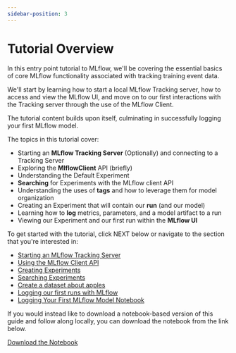 ```yaml
---
sidebar-position: 3
---
```


# Tutorial Overview

In this entry point tutorial to MLflow, we'll be covering the essential basics of core MLflow functionality associated
with tracking training event data.

We'll start by learning how to start a local MLflow Tracking server, how to access and view the MLflow UI, and move on to
our first interactions with the Tracking server through the use of the MLflow Client.

The tutorial content builds upon itself, culminating in successfully logging your first MLflow model.

The topics in this tutorial cover:

- Starting an **MLflow Tracking Server** (Optionally) and connecting to a Tracking Server
- Exploring the **MlflowClient** API (briefly)
- Understanding the Default Experiment
- **Searching** for Experiments with the MLflow client API
- Understanding the uses of **tags** and how to leverage them for model organization
- Creating an Experiment that will contain our **run** (and our model)
- Learning how to **log** metrics, parameters, and a model artifact to a run
- Viewing our Experiment and our first run within the **MLflow UI**

To get started with the tutorial, click NEXT below or navigate to the section that you're interested in:

- [Starting an MLflow Tracking Server](step1-tracking-server)
- [Using the MLflow Client API](step2-mlflow-client)
- [Creating Experiments](step3-create-experiment)
- [Searching Experiments](step4-experiment-search)
- [Create a dataset about apples](step5-synthetic-data)
- [Logging our first runs with MLflow](step6-logging-a-run)
- [Logging Your First MLflow Model Notebook](notebooks)

If you would instead like to download a notebook-based version of this guide and follow along locally, you can download the notebook from the link below.

<a class="button button--primary" download href="/logging-first-model.ipynb">
  <span>Download the Notebook</span>
</a>
